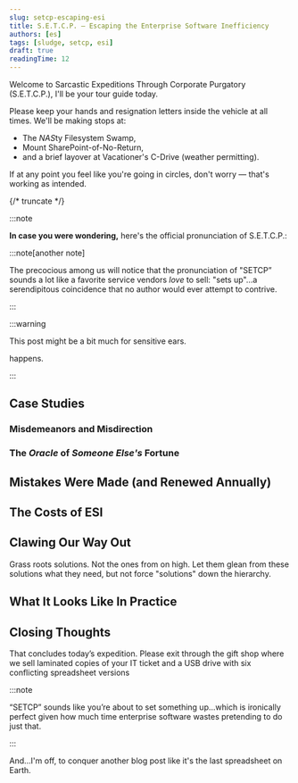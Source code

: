 ---
slug: setcp-escaping-esi
title: S.E.T.C.P. — Escaping the Enterprise Software Inefficiency
authors: [es]
tags: [sludge, setcp, esi]
draft: true
readingTime: 12
---

<!-- Imports -->


<!-- Let the fun begin... -->

Welcome to Sarcastic Expeditions Through Corporate Purgatory (S.E.T.C.P.), I'll be your tour guide today.

Please keep your hands and resignation letters inside the vehicle at all times. We'll be making stops at:

- The *NAS*ty Filesystem Swamp,
- Mount SharePoint-of-No-Return,
- and a brief layover at Vacationer's C-Drive (weather permitting).

If at any point you feel like you're going in circles, don't worry &mdash; that's working as intended.

{/* truncate */}

<LegalNoticeDisclaimer />

:::note

**In case you were wondering,** here's the official pronunciation of S.E.T.C.P.:

<PronunciationSwitcher word="SETCP" phonetic="set-sup" ipa="sɛtˈsʌp" />

:::note[another note]

The precocious among us will notice that the pronunciation of "SETCP” sounds a lot like a favorite service vendors _love_ to sell: "sets up"...a serendipitous coincidence that no author would ever attempt to contrive.

:::

:::warning

This post might be a bit much for sensitive ears.

<RatingSelector />

<RatingSwitcher word="Shit fucking" /> happens.

:::

<Hook />

<HallOfShame />

## Case Studies

### Misdemeanors and Misdirection

<MisdemeanorAndMisdirection />

### The _Oracle_ of _Someone Else's_ Fortune

<OracleOfSomeoneElseFortune />

## Mistakes Were Made (and Renewed Annually)

<MistakesWereMade />

## The Costs of ESI

## Clawing Our Way Out

Grass roots solutions. Not the ones from on high. Let them glean from these solutions what they need, but not force "solutions" down the hierarchy.

## What It Looks Like In Practice

## Closing Thoughts

That concludes today’s expedition. Please exit through the gift shop where we sell laminated copies of your IT ticket and a USB drive with six conflicting spreadsheet versions

:::note

“SETCP” sounds like you’re about to set something up...which is ironically perfect given how much time enterprise software wastes pretending to do just that.

:::

And...I'm off, to conquer another blog post like it's the last spreadsheet on Earth.
